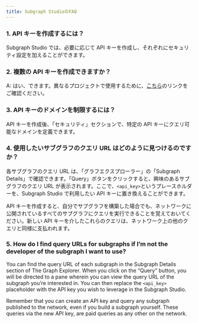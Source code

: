 ```yaml
---
title: Subgraph StudioのFAQ
---
```


### 1. API キーを作成するには？

Subgraph Studio では、必要に応じて API キーを作成し、それぞれにセキュリティ設定を加えることができます。

### 2. 複数の API キーを作成できますか？

A: はい、できます。異なるプロジェクトで使用するために、[こちら](https://thegraph.com/studio/apikeys/)のリンクをご確認ください。

### 3. API キーのドメインを制限するには？

API キーを作成後、「セキュリティ」セクションで、特定の API キーにクエリ可能なドメインを定義できます。

### 4. 使用したいサブグラフのクエリ URL はどのように見つけるのですか？

各サブグラフのクエリ URL は、「グラフエクスプローラー」の「Subgraph Details」で確認できます。「Query」ボタンをクリックすると、興味のあるサブグラフのクエリ URL が表示されます。ここで、`<api_key>`というプレースホルダーを、Subgraph Studio で利用したい API キーに置き換えることができます。

API キーを作成すると、自分でサブグラフを構築した場合でも、ネットワークに公開されているすべてのサブグラフにクエリを実行できることを覚えておいてください。新しい API キーを介したこれらのクエリは、ネットワーク上の他のクエリと同様に支払われます。

### 5. How do I find query URLs for subgraphs if I’m not the developer of the subgraph I want to use?

You can find the query URL of each subgraph in the Subgraph Details section of The Graph Explorer. When you click on the “Query” button, you will be directed to a pane wherein you can view the query URL of the subgraph you’re interested in. You can then replace the `<api_key>` placeholder with the API key you wish to leverage in the Subgraph Studio.

Remember that you can create an API key and query any subgraph published to the network, even if you build a subgraph yourself. These queries via the new API key, are paid queries as any other on the network.
